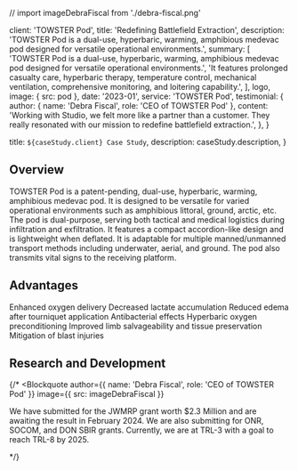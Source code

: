 // import imageDebraFiscal from './debra-fiscal.png'


  client: 'TOWSTER Pod',
  title: 'Redefining Battlefield Extraction',
  description:
    'TOWSTER Pod is a dual-use, hyperbaric, warming, amphibious medevac pod designed for versatile operational environments.',
  summary: [
    'TOWSTER Pod is a dual-use, hyperbaric, warming, amphibious medevac pod designed for versatile operational environments.',
    'It features prolonged casualty care, hyperbaric therapy, temperature control, mechanical ventilation, comprehensive monitoring, and loitering capability.',
  ],
  logo,
  image: { src: pod },
  date: '2023-01',
  service: 'TOWSTER Pod',
  testimonial: {
    author: { name: 'Debra Fiscal', role: 'CEO of TOWSTER Pod' },
    content:
      'Working with Studio, we felt more like a partner than a customer. They really resonated with our mission to redefine battlefield extraction.',
  },
}

  title: `${caseStudy.client} Case Study`,
  description: caseStudy.description,
}

## Overview

TOWSTER Pod is a patent-pending, dual-use, hyperbaric, warming, amphibious medevac pod. It is designed to be versatile for varied operational environments such as amphibious littoral, ground, arctic, etc. The pod is dual-purpose, serving both tactical and medical logistics during infiltration and exfiltration. It features a compact accordion-like design and is lightweight when deflated. It is adaptable for multiple manned/unmanned transport methods including underwater, aerial, and ground. The pod also transmits vital signs to the receiving platform.

## Advantages

<TagList>
  <TagListItem>Enhanced oxygen delivery</TagListItem>
  <TagListItem>Decreased lactate accumulation</TagListItem>
  <TagListItem>Reduced edema after tourniquet application</TagListItem>
  <TagListItem>Antibacterial effects</TagListItem>
  <TagListItem>Hyperbaric oxygen preconditioning</TagListItem>
  <TagListItem>Improved limb salvageability and tissue preservation</TagListItem>
  <TagListItem>Mitigation of blast injuries</TagListItem>
</TagList>

## Research and Development

{/* <Blockquote
  author={{ name: 'Debra Fiscal', role: 'CEO of TOWSTER Pod' }}
  image={{ src: imageDebraFiscal }}
>
  We have submitted for the JWMRP grant worth $2.3 Million and are awaiting the result in February 2024. We are also submitting for ONR, SOCOM, and DON SBIR grants. Currently, we are at TRL-3 with a goal to reach TRL-8 by 2025.
</Blockquote> */}

<StatList>
  <StatListItem value="$2.3M" label="JWMRP grant" />
  <StatListItem value="TRL-3" label="Current TRL" />
  <StatListItem value="TRL-8" label="Goal by 2025" />
</StatList>